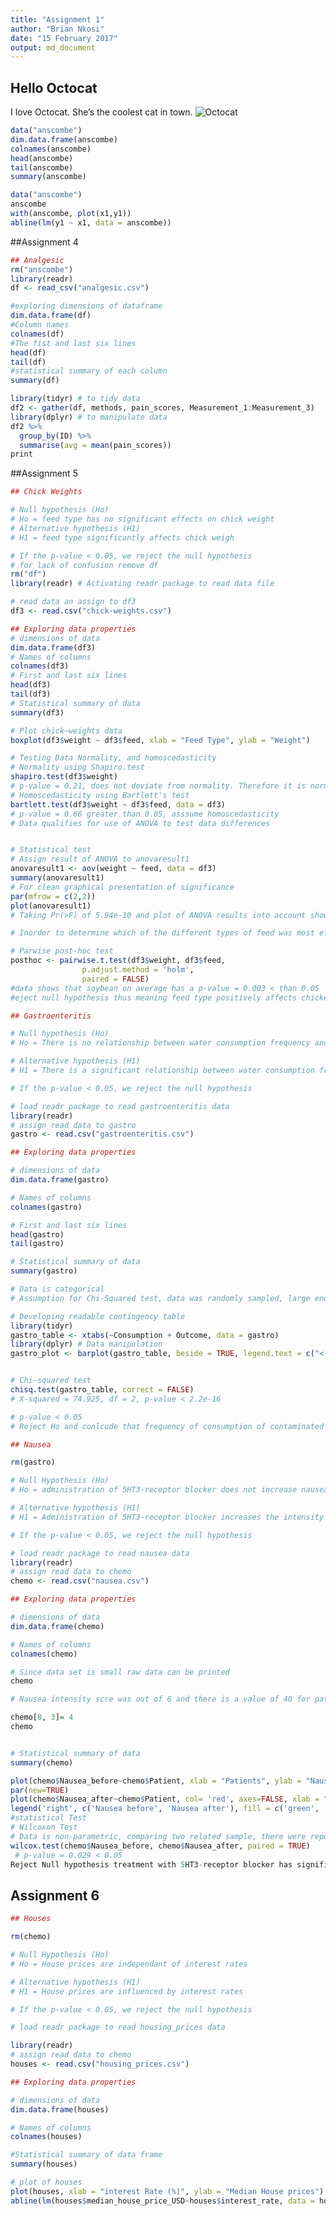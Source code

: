 ```yaml
---
title: "Assignment 1"
author: "Brian Nkosi"
date: "15 February 2017"
output: md_document
---
```


## Hello Octocat
I love Octocat. She's the coolest cat in town.
![Octocat](https://dl.dropboxusercontent.com/u/11805474/painblogr/biostats/assignments/octocat.png)


```r
data("anscombe")
dim.data.frame(anscombe)
colnames(anscombe)
head(anscombe)
tail(anscombe)
summary(anscombe)
```

```r
data("anscombe")
anscombe
with(anscombe, plot(x1,y1))
abline(lm(y1 ~ x1, data = anscombe))
```

##Assignment 4
```r
## Analgesic
rm("anscombe")
library(readr)
df <- read_csv("analgesic.csv")

```

```r
#exploring dimensions of dataframe
dim.data.frame(df)
#Column names
colnames(df)
#The fist and last six lines
head(df)
tail(df)
#statistical summary of each column
summary(df)

```

```r
library(tidyr) # to tidy data
df2 <- gather(df, methods, pain_scores, Measurement_1:Measurement_3)
library(dplyr) # to manipulate data
df2 %>%
  group_by(ID) %>%
  summarise(avg = mean(pain_scores))
print

```


##Assignment 5
```r

## Chick Weights

# Null hypothesis (Ho)
# Ho = feed type has no significant effects on chick weight
# Alternative hypothesis (H1)
# H1 = feed type significantly affects chick weigh

# If the p-value < 0.05, we reject the null hypothesis
# for lack of confusion remove df
rm("df")
library(readr) # Activating readr package to read data file

# read data an assign to df3
df3 <- read.csv("chick-weights.csv")

## Exploring data properties
# dimensions of data
dim.data.frame(df3)
# Names of columns
colnames(df3)
# First and last six lines
head(df3)
tail(df3)
# Statistical summary of data
summary(df3)

# Plot chick~weights data
boxplot(df3$weight ~ df3$feed, xlab = "Feed Type", ylab = "Weight")

# Testing Data Normality, and homoscedasticity
# Normality using Shapiro.test
shapiro.test(df3$weight)
# p-value = 0.21, does not deviate from normality. Therefore it is normally distributed
# Homoscedasticity using Bartlett's test
bartlett.test(df3$weight ~ df3$feed, data = df3)
# p-value = 0.66 greater than 0.05, asssume homoscedasticity
# Data qualifies for use of ANOVA to test data differences


# Statistical test
# Assign result of ANOVA to anovaresult1
anovaresult1 <- aov(weight ~ feed, data = df3)
summary(anovaresult1)
# For clean graphical presentation of significance
par(mfrow = c(2,2))
plot(anovaresult1)
# Taking Pr(>F) of 5.94e-10 and plot of ANOVA results into account shows that feedtype significantly affects chick weight

# Inorder to determine which of the different types of feed was most effective pairwise.t.test was implimented using "holm" method

# Parwise post-hoc test
posthoc <- pairwise.t.test(df3$weight, df3$feed,
                p.adjust.method = 'holm',
                paired = FALSE)
#data shows that soybean on average has a p-value = 0.003 < than 0.05
#eject null hypothesis thus meaning feed type positively affects chicken weights.
```

```r

## Gastroenteritis

# Null hypothesis (Ho)
# Ho = There is no relationship between water consumption frequency and occurance of illness

# Alternative hypothesis (H1)
# H1 = There is a significant relationship between water consumption frequency and occurance of illness

# If the p-value < 0.05, we reject the null hypothesis

# load readr package to read gastroenteritis data
library(readr)
# assign read data to gastro
gastro <- read.csv("gastroenteritis.csv")

## Exploring data properties

# dimensions of data
dim.data.frame(gastro)

# Names of columns
colnames(gastro)

# First and last six lines
head(gastro)
tail(gastro)

# Statistical summary of data
summary(gastro)

# Data is categorical
# Assumption for Chi-Squared test, data was randomly sampled, large enough sample size, data is not correlated.

# Developing readable contingency table
library(tidyr) 
gastro_table <- xtabs(~Consumption + Outcome, data = gastro)
library(dplyr) # Data manipulation
gastro_plot <- barplot(gastro_table, beside = TRUE, legend.text = c("< 1 glasses/day", ">4 plasses/day", "1 to 4 glasses/day"), xlab = "Outcome", ylab = "Frequency of Consumption" , col = c("red", "orange", "yellow"), main = "Effects of water contamination")


# Chi-squared test
chisq.test(gastro_table, correct = FALSE)
# X-squared = 74.925, df = 2, p-value < 2.2e-16

# p-value < 0.05
# Reject Ho and conlcude that frequency of consumption of contaminated water significantly leads to illness

```

``` r
## Nausea

rm(gastro)

# Null Hypothesis (Ho)
# Ho = administration of 5HT3-receptor blocker does not increase nausea intensity in breast cancer patients

# Alternative hypothesis (H1)
# H1 = Administration of 5HT3-receptor blocker increases the intensity of nausea in breast cancer patients

# If the p-value < 0.05, we reject the null hypothesis

# load readr package to read nausea data
library(readr)
# assign read data to chemo
chemo <- read.csv("nausea.csv")

## Exploring data properties

# dimensions of data
dim.data.frame(chemo)

# Names of columns
colnames(chemo)

# Since data set is small raw data can be printed
chemo

# Nausea intensity scre was out of 6 and there is a value of 40 for patient 8, possible error value will cause outlier replace with 0

chemo[8, 3]= 4
chemo


# Statistical summary of data
summary(chemo)

plot(chemo$Nausea_before~chemo$Patient, xlab = "Patients", ylab = "Nausea Intensity Score (0 to 6)", col= 'green', type = 'l', main = 'Intensity of their nausea before and after receiving a 5HT3-receptor blocker')
par(new=TRUE)
plot(chemo$Nausea_after~chemo$Patient, col= 'red', axes=FALSE, xlab = "Patients", ylab = "Nausea Intensity Score (0 to 6)", type = 'l')
legend('right', c('Nausea before', 'Nausea after'), fill = c('green', 'red'))                                                                                      
#statistical Test
# Wilcoxon Test
# Data is non-parametric, comparing two related sample, there were repeated measures made on the same sample.
wilcox.test(chemo$Nausea_before, chemo$Nausea_after, paired = TRUE)
 # p-value = 0.029 < 0.05
Reject Null hypothesis treatment with 5HT3-receptor blocker has significant effects on nausea

```

## Assignment 6
```r
## Houses

rm(chemo)

# Null Hypothesis (Ho)
# Ho = House prices are independant of interest rates

# Alternative hypothesis (H1)
# H1 = House prices are influenced by interest rates

# If the p-value < 0.05, we reject the null hypothesis

# load readr package to read housing_prices data

library(readr)
# assign read data to chemo
houses <- read.csv("housing_prices.csv")

## Exploring data properties

# dimensions of data
dim.data.frame(houses)

# Names of columns
colnames(houses)

#Statistical summary of data frame
summary(houses)

# plot of houses
plot(houses, xlab = "interest Rate (%)", ylab = "Median House prices")
abline(lm(houses$median_house_price_USD~houses$interest_rate, data = houses), col = "blue")
```

